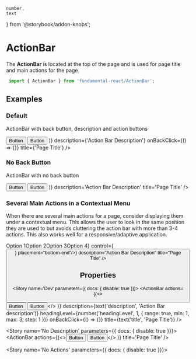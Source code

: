     number,
    text
} from '@storybook/addon-knobs';

<Meta title="Component API/ActionBar" component={ActionBar} />

# ActionBar

The **ActionBar** is located at the top of the page and is used for page title and main actions for the page.

```javascript
 import { ActionBar } from 'fundamental-react/ActionBar';
 ```

## Examples

### Default

ActionBar with back button, description and action buttons

<Preview withToolbar>
  <Story name='Default'>
      <ActionBar
        actions={(
            <>
                <Button>Button</Button>
                <Button option='emphasized'>Button</Button>
            </>
        )}
        description={'Action Bar Description'}
        onBackClick={() => {}}
        title={'Page Title'} />
  </Story>
</Preview>

### No Back Button

ActionBar with no back button

<Preview withToolbar>
  <Story name='No Back Button'>
        <ActionBar
        actions={(<><Button>Button</Button>
            <Button option='emphasized'>Button</Button></>
        )}
        description='Action Bar Description'
        title='Page Title' />
    </Story>
</Preview>

### Several Main Actions in a Contextual Menu

When there are several main actions for a page, consider displaying them under a contextual menu. This
allows the user to look in the same position they are used to but avoids cluttering the action bar with
more than 3-4 actions. This also works well for a responsive/adaptive application.

<Preview withToolbar>
  <Story name='ContextualMenu'>
      <ActionBar
        actions={<Popover body={<Menu><Menu.List><Menu.Item url="#">Option 1</Menu.Item><Menu.Item url="#">Option 2</Menu.Item><Menu.Item url="#">Option 3</Menu.Item><Menu.Item url="#">Option 4</Menu.Item></Menu.List></Menu>} control={<Button glyph="vertical-grip" option="transparent"/>} placement="bottom-end"/>}
        description="Action Bar Description"
        title="Page Title"
        />
  </Story>
</Preview>

## Properties
<Props of={ActionBar} />

<!-- Stories excluded from documentation page -->

<Story name='Dev' parameters={{ docs: { disable: true }}}>
    <ActionBar
        actions={(<><Button>Button</Button>
            <Button option='emphasized'>Button</Button></>
        )}
        description={text('description', 'Action Bar description')}
        headingLevel={number('headingLevel', 1, {
            range: true,
            min: 1,
            max: 3,
            step: 1
        })}
        onBackClick={() => {}}
        title={text('title', 'Page Title')} />
</Story>

<Story name='No Description' parameters={{ docs: { disable: true }}}>
   <ActionBar
        actions={(<><Button>Button</Button>
            <Button option='emphasized'>Button</Button></>
        )}
        title='Page Title' />
</Story>

<Story name='No Actions' parameters={{ docs: { disable: true }}}>
     <ActionBar
        title='Page Title' />
</Story>
